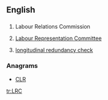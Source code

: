 ==English==

==={{initialism}}===
{{en-initialism}}

# {{Ireland}} Labour Relations Commission
# {{British}}  [[w:Labour Representation Committee|Labour Representation Committee]]
# [[w:longitudinal redundancy check|longitudinal redundancy check]]

===Anagrams===
* [[CLR#English|CLR]]
[[tr:LRC]]